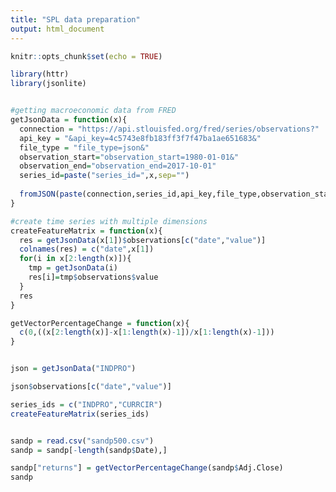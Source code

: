 ```yaml
---
title: "SPL data preparation"
output: html_document
---
```


```r
knitr::opts_chunk$set(echo = TRUE)
```


```r
library(httr)
library(jsonlite)


#getting macroeconomic data from FRED
getJsonData = function(x){
  connection = "https://api.stlouisfed.org/fred/series/observations?"
  api_key = "&api_key=4c5743e8fb183ff3f7f47ba1ae651683&"
  file_type = "file_type=json&"
  observation_start="observation_start=1980-01-01&"
  observation_end="observation_end=2017-10-01"
  series_id=paste("series_id=",x,sep="")
  
  fromJSON(paste(connection,series_id,api_key,file_type,observation_start,observation_end, sep = ""))
}

#create time series with multiple dimensions
createFeatureMatrix = function(x){
  res = getJsonData(x[1])$observations[c("date","value")]
  colnames(res) = c("date",x[1])
  for(i in x[2:length(x)]){
    tmp = getJsonData(i)
    res[i]=tmp$observations$value
  }
  res
}

getVectorPercentageChange = function(x){
  c(0,((x[2:length(x)]-x[1:length(x)-1])/x[1:length(x)-1]))
}


json = getJsonData("INDPRO")

json$observations[c("date","value")]

series_ids = c("INDPRO","CURRCIR")
createFeatureMatrix(series_ids)


sandp = read.csv("sandp500.csv")
sandp = sandp[-length(sandp$Date),]

sandp["returns"] = getVectorPercentageChange(sandp$Adj.Close)
sandp

```

